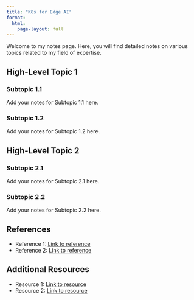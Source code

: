 ```yaml
---
title: "K8s for Edge AI"
format: 
  html:
    page-layout: full
---
```


Welcome to my notes page. Here, you will find detailed notes on various topics related to my field of expertise.

## High-Level Topic 1

### Subtopic 1.1

Add your notes for Subtopic 1.1 here.

### Subtopic 1.2

Add your notes for Subtopic 1.2 here.

## High-Level Topic 2

### Subtopic 2.1

Add your notes for Subtopic 2.1 here.

### Subtopic 2.2

Add your notes for Subtopic 2.2 here.

## References

- Reference 1: [Link to reference](https://example.com)
- Reference 2: [Link to reference](https://example.com)

## Additional Resources

- Resource 1: [Link to resource](https://example.com)
- Resource 2: [Link to resource](https://example.com)